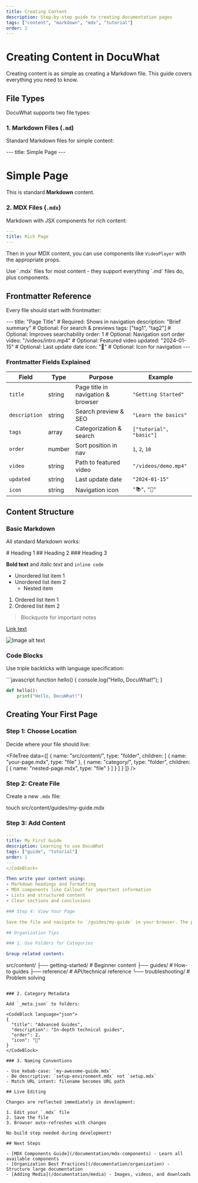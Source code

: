 ```yaml
---
title: Creating Content
description: Step-by-step guide to creating documentation pages
tags: ["content", "markdown", "mdx", "tutorial"]
order: 2
---
```


# Creating Content in DocuWhat

Creating content is as simple as creating a Markdown file. This guide covers everything you need to know.

## File Types

DocuWhat supports two file types:

### 1. Markdown Files (`.md`)
Standard Markdown files for simple content:

<CodeBlock language="markdown">
---
title: Simple Page
---

# Simple Page

This is standard **Markdown** content.
</CodeBlock>

### 2. MDX Files (`.mdx`)
Markdown with JSX components for rich content:

```yaml
---
title: Rich Page
---
```

Then in your MDX content, you can use components like `VideoPlayer` with the appropriate props.

<Callout type="info" title="Recommendation">
  Use `.mdx` files for most content - they support everything `.md` files do, plus components.
</Callout>

## Frontmatter Reference

Every file should start with frontmatter:

<CodeBlock language="yaml">
---
title: "Page Title"           # Required: Shows in navigation
description: "Brief summary"   # Optional: For search & previews  
tags: ["tag1", "tag2"]        # Optional: Improves searchability
order: 1                      # Optional: Navigation sort order
video: "/videos/intro.mp4"    # Optional: Featured video
updated: "2024-01-15"         # Optional: Last update date
icon: "🚀"                    # Optional: Icon for navigation
---
</CodeBlock>

### Frontmatter Fields Explained

| Field | Type | Purpose | Example |
|-------|------|---------|---------|
| `title` | string | Page title in navigation & browser | `"Getting Started"` |
| `description` | string | Search preview & SEO | `"Learn the basics"` |
| `tags` | array | Categorization & search | `["tutorial", "basic"]` |
| `order` | number | Sort position in nav | `1`, `2`, `10` |
| `video` | string | Path to featured video | `"/videos/demo.mp4"` |
| `updated` | string | Last update date | `"2024-01-15"` |
| `icon` | string | Navigation icon | `"📚"`, `"🔧"` |

## Content Structure

### Basic Markdown

All standard Markdown works:

<CodeBlock language="markdown">
# Heading 1
## Heading 2  
### Heading 3

**Bold text** and *italic text* and `inline code`

- Unordered list item 1
- Unordered list item 2
  - Nested item

1. Ordered list item 1
2. Ordered list item 2

> Blockquote for important notes

[Link text](https://example.com)

![Image alt text](/images/example.png)
</CodeBlock>

### Code Blocks

Use triple backticks with language specification:

<CodeBlock language="markdown">
```javascript
function hello() {
  console.log("Hello, DocuWhat!");
}
</CodeBlock>

```python
def hello():
    print("Hello, DocuWhat!")
```
</CodeBlock>

## Creating Your First Page

### Step 1: Choose Location

Decide where your file should live:

<FileTree data={[
  {
    name: "src/content/",
    type: "folder",
    children: [
      { name: "your-page.mdx", type: "file" },
      {
        name: "category/",
        type: "folder",
        children: [
          { name: "nested-page.mdx", type: "file" }
        ]
      }
    ]
  }
]} />

### Step 2: Create File

Create a new `.mdx` file:

<CodeBlock language="bash">
touch src/content/guides/my-guide.mdx
</CodeBlock>

### Step 3: Add Content

```yaml
---
title: My First Guide
description: Learning to use DocuWhat
tags: ["guide", "tutorial"]
order: 1
---
</CodeBlock>

Then write your content using:
- Markdown headings and formatting
- MDX components like Callout for important information
- Lists and structured content
- Clear sections and conclusions

### Step 4: View Your Page

Save the file and navigate to `/guides/my-guide` in your browser. The page is instantly available!

## Organization Tips

### 1. Use Folders for Categories

Group related content:

```
src/content/
├── getting-started/     # Beginner content
├── guides/             # How-to guides
├── reference/          # API/technical reference
└── troubleshooting/    # Problem solving
```

### 2. Category Metadata

Add `_meta.json` to folders:

<CodeBlock language="json">
{
  "title": "Advanced Guides",
  "description": "In-depth technical guides",
  "order": 2,
  "icon": "🔧"
}
</CodeBlock>

### 3. Naming Conventions

- Use kebab-case: `my-awesome-guide.mdx`
- Be descriptive: `setup-environment.mdx` not `setup.mdx`
- Match URL intent: filename becomes URL path

## Live Editing

Changes are reflected immediately in development:

1. Edit your `.mdx` file
2. Save the file
3. Browser auto-refreshes with changes

No build step needed during development!

## Next Steps

- [MDX Components Guide](/documentation/mdx-components) - Learn all available components
- [Organization Best Practices](/documentation/organization) - Structure large documentation
- [Adding Media](/documentation/media) - Images, videos, and downloads